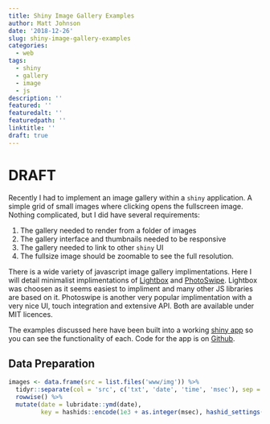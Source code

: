 ```yaml
---
title: Shiny Image Gallery Examples
author: Matt Johnson
date: '2018-12-26'
slug: shiny-image-gallery-examples
categories:
  - web
tags:
  - shiny
  - gallery
  - image
  - js
description: ''
featured: ''
featuredalt: ''
featuredpath: ''
linktitle: ''
draft: true
---
```


# DRAFT

Recently I had to implement an image gallery within a `shiny` application. A simple grid of small images where clicking opens the fullscreen image.  Nothing complicated, but I did have several requirements:

  1. The gallery needed to render from a folder of images
  2. The gallery interface and thumbnails needed to be responsive
  3. The gallery needed to link to other `shiny` UI
  4. The fullsize image should be zoomable to see the full resolution.
  
There is a wide variety of javascript image gallery implimentations. Here I will detail minimalist implimentations of [Lightbox](https://lokeshdhakar.com/projects/lightbox2/) and [PhotoSwipe](http://photoswipe.com/). Lightbox was choosen as it seems easiest to impliment and many other JS libraries are based on it. Photoswipe is another very popular implimentation with a very nice UI, touch integration and extensive API. Both are available under MIT licences.

The examples discussed here have been built into a working [shiny app](https://mrjoh3.shinyapps.io/shiny-gallery-example/) so you can see the functionality of each. Code for the app is on [Github](https://github.com/mrjoh3/shiny-gallery-example).


## Data Preparation


```r
images <- data.frame(src = list.files('www/img')) %>%
  tidyr::separate(col = 'src', c('txt', 'date', 'time', 'msec'), sep = '_|\\.', remove = FALSE) %>%
  rowwise() %>%
  mutate(date = lubridate::ymd(date),
         key = hashids::encode(1e3 + as.integer(msec), hashid_settings(salt = 'this is my salt')))


```